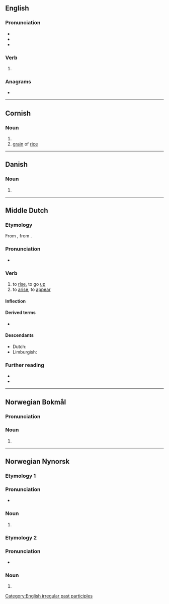 ==English==

===Pronunciation===
* {{IPA|/ˈɹɪzən/|lang=en}}
* {{audio|en-us-risen.ogg|Audio (US)|lang=en}}
* {{rhymes|ɪzən|lang=en}}

===Verb===
{{head|en|verb form}}

# {{past participle of|rise|lang=en|nocat=1}}

===Anagrams===
* {{anagrams|en|a=einrs|ESRIN|Isner|Rines|Siren|reins|resin|rines|rinse|serin|siren}}

[[Category:English irregular past participles]]

----

==Cornish==

===Noun===
{{kw-noun|f}}

# {{singulative of|ris||rice|lang=kw}}
# [[grain]] of [[rice]]

{{catlangname|kw|singulatives}}

----

==Danish==

===Noun===
{{head|da|noun form|g=c}}

# {{singular definite of|ris|lang=da}}

----

==Middle Dutch==

===Etymology===
From {{inh|dum|odt|*rīsan}}, from {{inh|dum|gem-pro|*rīsaną}}.

===Pronunciation===
* {{IPA|lang=dum|/ˈriːzən/}}

===Verb===
{{dum-verb}}

# to [[rise]], to go [[up]]
# to [[arise]], to [[appear]]

====Inflection====
{{dum-conj-st|class=1|ris|rês|rēs|rēs}}

====Derived terms====
* {{l|dum|errisen}}

====Descendants====
* Dutch: {{l|nl|rijzen}}
* Limburgish: {{l|li|rieze}}

===Further reading===
* {{R:VMNW|ID63033|II}}
* {{R:MNW|46595}}

----

==Norwegian Bokmål==

===Pronunciation===
{{rfp|lang=nb}}

===Noun===
{{head|nb|noun form|g=m}}

# {{inflection of|ris||definite|s|lang=nb}}

----

==Norwegian Nynorsk==

===Etymology 1===

===Pronunciation===
* {{IPA|/ˈriːsn̩/|lang=no}}

===Noun===
{{head|nn|noun form|g=m}}

# {{inflection of|ris||definite|s|lang=nn}}

===Etymology 2===

===Pronunciation===
* {{IPA|/²riːsn̩/|lang=no}}

===Noun===
{{head|nn|noun form|g=m}}

# {{inflection of|rise||definite|s|lang=nn}}